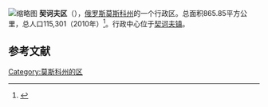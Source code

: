 [[File:Location_of_Chehov_Region_(Moscow_Oblast).svg|缩略图]]
'''契诃夫区'''（{{lang-ru|Че́ховский райо́н}}），[[俄罗斯|俄罗斯]][[莫斯科州|莫斯科州]]的一个行政区。总面积865.85平方公里，总人口115,301（2010年）<ref>{{Cite web|title=ВПН-2010|url=http://www.gks.ru/free_doc/new_site/perepis2010/croc/perepis_itogi1612.htm|accessdate=2019-08-13|work=www.gks.ru|archive-date=2018-03-17|archive-url=https://web.archive.org/web/20180317181747/http://www.gks.ru/free_doc/new_site/perepis2010/croc/perepis_itogi1612.htm|dead-url=no}}</ref>。行政中心位于[[契訶夫_(莫斯科州)|契诃夫镇]]。

==参考文献==
{{reflist}}

[[Category:莫斯科州的区|Category:莫斯科州的区]]